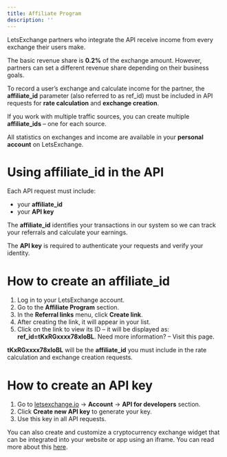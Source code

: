 ```yaml
---
title: Affiliate Program
description: ''
---
```


LetsExchange partners who integrate the API receive income from every exchange their users make.

The basic revenue share is **0.2%** of the exchange amount. However, partners can set a different revenue share depending on their business goals.

To record a user’s exchange and calculate income for the partner, the **affiliate_id** parameter (also referred to as ref_id) must be included in API requests for **rate calculation** and **exchange creation**.

If you work with multiple traffic sources, you can create multiple **affiliate_ids** – one for each source.

All statistics on exchanges and income are available in your **personal account** on LetsExchange.

# Using affiliate_id in the API

Each API request must include:

- your **affiliate_id**
- your **API key**

The **affiliate_id** identifies your transactions in our system so we can track your referrals and calculate your earnings.

The **API key** is required to authenticate your requests and verify your identity.

# How to create an affiliate_id

1. Log in to your LetsExchange account.
2. Go to the **Affiliate Program** section.
3. In the **Referral links** menu, click **Create link**.
4. After creating the link, it will appear in your list.
5. Click on the link to view its ID – it will be displayed as:
 **ref_id=tKxRGxxxx78xloBL**. Need more information? – Visit this page.

**tKxRGxxxx78xloBL** will be the **affiliate_id** you must include in the rate calculation and exchange creation requests.

# How to create an API key

1. Go to [letsexchange.io](https://my.letsexchange.io/auth/login) → **Account** → **API for developers** section.
2. Click **Create new API key** to generate your key.
3. Use this key in all API requests.

You can also create and customize a cryptocurrency exchange widget that can be integrated into your website or app using an iframe. You can read more about this [here](https://letsexchange.io/blog/how-to-create-your-own-exchange-widget/).
